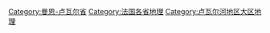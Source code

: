 [[Category:曼恩-卢瓦尔省|Category:曼恩-卢瓦尔省]]
[[Category:法国各省地理|Category:法国各省地理]]
[[Category:卢瓦尔河地区大区地理|Category:卢瓦尔河地区大区地理]]